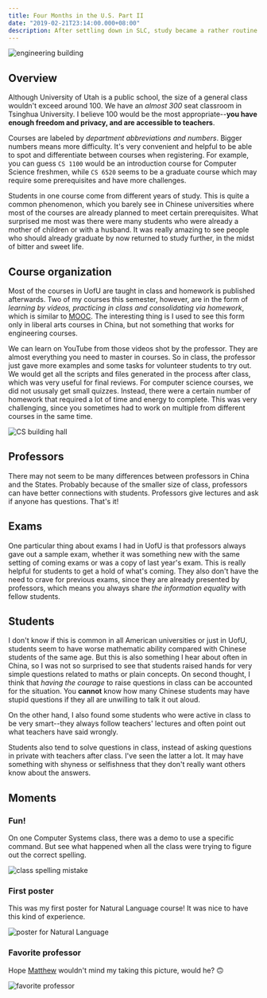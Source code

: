 ```yaml
---
title: Four Months in the U.S. Part II
date: "2019-02-21T23:14:00.000+08:00"
description: After settling down in SLC, study became a rather routine part. Courses in the U.S. are certainly different from those in China. From a Chinese student's perspective, students in the University of Utah, or should I say in the States, are somewhat very special.
---
```


![engineering building](/images/engineering-building.jpg)

## Overview

Although University of Utah is a public school, the size of a general class wouldn't exceed around 100. We have an _almost 300_ seat classroom in Tsinghua University. I believe 100 would be the most appropriate--**you have enough freedom and privacy, and are accessible to teachers**.

Courses are labeled by _department abbreviations and numbers_. Bigger numbers means more difficulty. It's very convenient and helpful to be able to spot and differentiate between courses when registering. For example, you can guess `CS 1100` would be an introduction course for Computer Science freshmen, while `CS 6520` seems to be a graduate course which may require some prerequisites and have more challenges.

Students in one course come from different years of study. This is quite a common phenomenon, which you barely see in Chinese universities where most of the courses are already planned to meet certain prerequisites. What surprised me most was there were many students who were already a mother of children or with a husband. It was really amazing to see people who should already graduate by now returned to study further, in the midst of bitter and sweet life.

## Course organization

Most of the courses in UofU are taught in class and homework is published afterwards. Two of my courses this semester, however, are in the form of _learning by videos, practicing in class and consolidating via homework_, which is similar to [MOOC](https://en.wikipedia.org/wiki/Massive_open_online_course). The interesting thing is I used to see this form only in liberal arts courses in China, but not something that works for engineering courses.

We can learn on YouTube from those videos shot by the professor. They are almost everything you need to master in courses. So in class, the professor just gave more examples and some tasks for volunteer students to try out. We would get all the scripts and files generated in the process after class, which was very useful for final reviews. For computer science courses, we did not ususaly get small quizzes. Instead, there were a certain number of homework that required a lot of time and energy to complete. This was very challenging, since you sometimes had to work on multiple from different courses in the same time.

![CS building hall](/images/cs-building-hall.jpg)

## Professors

There may not seem to be many differences between professors in China and the States. Probably because of the smaller size of class, professors can have better connections with students. Professors give lectures and ask if anyone has questions. That's it!

## Exams

One particular thing about exams I had in UofU is that professors always gave out a sample exam, whether it was something new with the same setting of coming exams or was a copy of last year's exam. This is really helpful for students to get a hold of what's coming. They also don't have the need to crave for previous exams, since they are already presented by professors, which means you always share _the information equality_ with fellow students.

## Students

I don't know if this is common in all American universities or just in UofU, students seem to have worse mathematic ability compared with Chinese students of the same age. But this is also something I hear about often in China, so I was not so surprised to see that students raised hands for very simple questions related to maths or plain concepts. On second thought, I think that _having the courage_ to raise questions in class can be accounted for the situation. You **cannot** know how many Chinese students may have stupid questions if they all are unwilling to talk it out aloud.

On the other hand, I also found some students who were active in class to be very smart--they always follow teachers' lectures and often point out what teachers have said wrongly.

Students also tend to solve questions in class, instead of asking questions in private with teachers after class. I've seen the latter a lot. It may have something with shyness or selfishness that they don't really want others know about the answers.

## Moments

### Fun!

On one Computer Systems class, there was a demo to use a specific command. But see what happened when all the class were trying to figure out the correct spelling.

![class spelling mistake](/images/spell-mistake-in-class.jpg)

### First poster

This was my first poster for Natural Language course! It was nice to have this kind of experience.

![poster for Natural Language](/images/poster-natural-language.jpg)

### Favorite professor

Hope [Matthew](http://www.cs.utah.edu/~mflatt/) wouldn't mind my taking this picture, would he? 🙃

![favorite professor](/images/my-favorite-professor.jpg)
